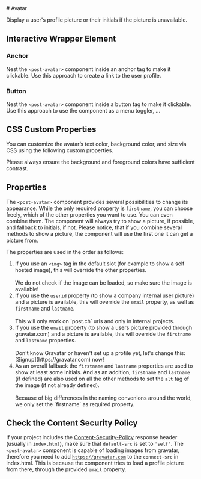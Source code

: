 
<Meta of={AvatarPictureStories} />

<div className="docs-title">
  # Avatar

  <link-design of={JSON.stringify(AvatarPictureStories)}></link-design>
</div>

<div className="lead">
  Display a user's profile picture or their initials if the picture is unavailable.
</div>

<Canvas of={AvatarPictureStories.Default} sourceState="shown" />
<Controls of={AvatarPictureStories.Default} />

## Interactive Wrapper Element

### Anchor

Nest the `<post-avatar>` component inside an anchor tag to make it clickable.
Use this approach to create a link to the user profile.

<Canvas of={AvatarPictureStories.AnchorWrapped} sourceState="shown" />

### Button

Nest the `<post-avatar>` component inside a button tag to make it clickable.
Use this approach to use the component as a menu toggler, ...

<Canvas of={AvatarPictureStories.ButtonWrapped} sourceState="shown" />

## CSS Custom Properties

You can customize the avatar’s text color, background color, and size via CSS using the following custom properties.

<div className="banner banner-warning banner-md mb-12">
  Please always ensure the background and foreground colors have sufficient contrast.
</div>

<Source code={AvatarSample} language="scss" />

## Properties

The `<post-avatar>` component provides several possibilities to change its appearance. While the only required property is `firstname`, you can choose freely, which of the other properties you want to use. You can even combine them. The component will always try to show a picture, if possible, and fallback to initials, if not.
Please notice, that if you combine several methods to show a picture, the component will use the first one it can get a picture from.

The properties are used in the order as follows:

1. If you use an `<img>` tag in the default slot (for example to show a self hosted image), this will override the other properties.<br/><br/>
   <div className="mb-16 banner banner-info banner-md">
     We do not check if the image can be loaded, so make sure the image is available!
   </div>
2. If you use the `userid` property (to show a company internal user picture) and a picture is available, this will override the `email` property, as well as `firstname` and `lastname`.<br/><br/>
   <div className="mb-16 banner banner-info banner-md">
     This will only work on `post.ch` urls and only in internal projects.
   </div>
3. If you use the `email` property (to show a users picture provided through gravatar.com) and a picture is available, this will override the `firstname` and `lastname` properties.<br/><br/>
   <div className="mb-16 banner banner-info banner-md">
     Don't know Gravatar or haven't set up a profile yet, let's change this:
     [Signup](https://gravatar.com) now!
   </div>
4. As an overall fallback the `firstname` and `lastname` properties are used to show at least some initials. And as an addition, `firstname` and `lastname` (if defined) are also used on all the other methods to set the `alt` tag of the image (if not already defined).<br/><br/>
   <div className="mb-16 banner banner-info banner-md">
     Because of big differences in the naming convenions around the world, we only set the
     `firstname` as required property.
   </div>

## Check the Content Security Policy

If your project includes the <a href="https://developer.mozilla.org/en-US/docs/Web/HTTP/Headers/Content-Security-Policy">Content-Security-Policy</a> response header (usually in `index.html`),
make sure that `default-src` is set to `'self'`. The `<post-avatar>` component is capable of loading images from gravatar, therefore you need to add [`https://gravatar.com`](https://gravatar.com/) to the `connect-src` in index.html. This is because the component tries to load a profile picture from there, through the provided `email` property.

